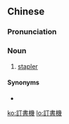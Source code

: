 {{also|订书机}}
==Chinese==
{{zh-forms|s=订书机}}

===Pronunciation===
{{zh-pron
|m=dìngshūjī
|cat=n
}}

===Noun===
{{zh-noun}}

# [[stapler]] {{zh-mw|m:個|m:臺}}

====Synonyms====
* {{zh-l|釘書機}}

[[ko:訂書機]]
[[lo:訂書機]]